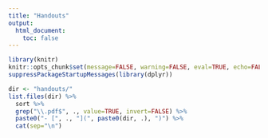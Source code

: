 ```yaml
---
title: "Handouts"
output: 
  html_document:
    toc: false
---
```


```r
library(knitr)
knitr::opts_chunk$set(message=FALSE, warning=FALSE, eval=TRUE, echo=FALSE)
suppressPackageStartupMessages(library(dplyr))
```

```r
dir <- "handouts/"
list.files(dir) %>%
  sort %>% 
  grep("\\.pdf$", ., value=TRUE, invert=FALSE) %>% 
  paste0("- [", ., "](", paste0(dir, .), ")") %>% 
  cat(sep="\n")
```

